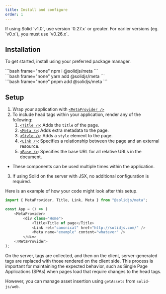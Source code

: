 ```yaml
---
title: Install and configure
order: 1
---
```


<Callout title="Prerequisites">
	If using Solid `v1.0`, use version `0.27.x` or greater. For earlier versions
	(eg. `v0.x`), you must use `v0.26.x`.
</Callout>

## Installation

To get started, install using your preferred package manager.

<TabsCodeBlocks>
<div id="npm">
```bash frame="none"
npm i @solidjs/meta
```
</div>

<div id="yarn">```bash frame="none" yarn add @solidjs/meta ```</div>

<div id="pnpm">
```bash frame="none"
pnpm add @solidjs/meta
```
</div>
</TabsCodeBlocks>

## Setup

1. Wrap your application with [`<MetaProvider />`](/solid-meta/reference/meta/metaprovider)
2. To include head tags within your application, render any of the following:
   1. [`<Title />`](/solid-meta/reference/meta/title): Adds the `title` of the page.
   2. [`<Meta />`](/solid-meta/reference/meta/meta): Adds extra metadata to the page.
   3. [`<Style />`](/solid-meta/reference/meta/style): Adds a `style` element to the page.
   4. [`<Link />`](/solid-meta/reference/meta/link): Specifies a relationship between the page and an external resource.
   5. [`<Base />`](/solid-meta/reference/meta/base): Specifies the base URL for all relative URLs in the document.

- These components can be used multiple times within the application.

3.  If using Solid on the server with JSX, no additional configuration is required.

Here is an example of how your code might look after this setup.

```js
import { MetaProvider, Title, Link, Meta } from "@solidjs/meta";

const App = () => (
	<MetaProvider>
		<div class="Home">
			<Title>Title of page</Title>
			<Link rel="canonical" href="http://solidjs.com/" />
			<Meta name="example" content="whatever" />
		</div>
	</MetaProvider>
);
```

On the server, tags are collected, and then on the client, server-generated tags are replaced with those rendered on the client side.
This process is important for maintaining the expected behavior, such as Single Page Applications (SPAs) when pages load that require changes to the head tags.

However, you can manage asset insertion using `getAssets` from `solid-js/web`.
